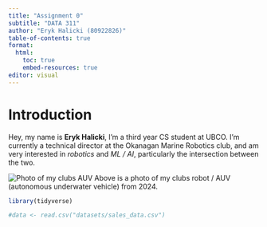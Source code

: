 ```yaml
---
title: "Assignment 0"
subtitle: "DATA 311"
author: "Eryk Halicki (80922826)"
table-of-contents: true
format:
  html:
    toc: true
    embed-resources: true
editor: visual
---
```


# Introduction
Hey, my name is **Eryk Halicki**, I'm a third year CS student at UBCO. I'm currently a technical director at the Okanagan Marine Robotics club, and am very interested in *robotics* and *ML / AI*, particularly the intersection between the two.

![Photo of my clubs AUV](https://static.wixstatic.com/media/f0621d_34da9addbeef4f358d82a494528bce26~mv2.jpg/v1/fill/w_640,h_742,al_c,q_85,usm_0.66_1.00_0.01,enc_avif,quality_auto/f0621d_34da9addbeef4f358d82a494528bce26~mv2.jpg)
Above is a photo of my clubs robot / AUV (autonomous underwater vehicle) from 2024.

```r
library(tidyverse)
```

```r
#data <- read.csv("datasets/sales_data.csv")
```

